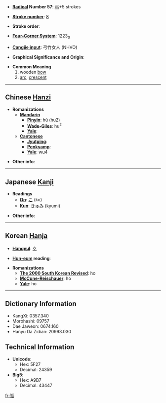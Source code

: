 * '''[[Wiktionary:Chinese radical index| Radical]] Number 57''': [[Wiktionary:Chinese radical index 弓|弓]]+5 strokes

* '''[[Wiktionary:Chinese total strokes index|Stroke number]]''': [[Wiktionary:Chinese total strokes index 8|8]]

* '''Stroke order''': 

* '''[[Wiktionary:Chinese four corner index|Four-Corner System]]''': 1223<sub>0</sub>

* '''[[Wiktionary:Chinese Cangjie index|Cangjie input]]''': 弓竹女人 (NHVO)

* '''Graphical Significance and Origin''': 

* '''Common Meaning'''
*#wooden [[bow]]
*# [[arc]], [[crescent]]

----

== Chinese [[Hanzi]] ==

* '''Romanizations'''
** '''[[Mandarin]]'''
*** '''[[Pinyin]]''': hú (hu2)
*** '''[[Wade-Giles]]''': hu<sup>2</sup>
*** '''[[Yale]]''': 
** '''[[Cantonese]]'''
*** '''[[Jyutping]]''':
*** '''[[Penkyamp]]''': 
*** '''[[Yale]]''': wu4

* '''Other info''': 

----

== Japanese [[Kanji]] ==

* '''Readings'''
** '''[[On]]''': [[こ]] (ko)
** '''[[Kun]]''': [[きゅみ]] (kyumi)

* '''Other info''':  

----

== Korean [[Hanja]] ==

* '''[[Hangeul]]''': [[호]]

* '''[[Hun-eum]] reading''': 

* '''Romanizations'''
** '''[[The 2000 South Korean Revised Romanization|The 2000 South Korean Revised]]''': ho
** '''[[McCune-Reischauer]]''': ho
** '''[[Yale]]''': ho

----

== Dictionary Information ==

* KangXi: 0357.340
* Morohashi: 09757
* Dae Jaweon: 0674.160
* Hanyu Da Zidian: 20993.030

== Technical Information ==

* '''Unicode''':
** Hex: 5F27
** Decimal: 24359
* '''Big5''':
** Hex: A9B7
** Decimal: 43447

[[fr:弧]]
